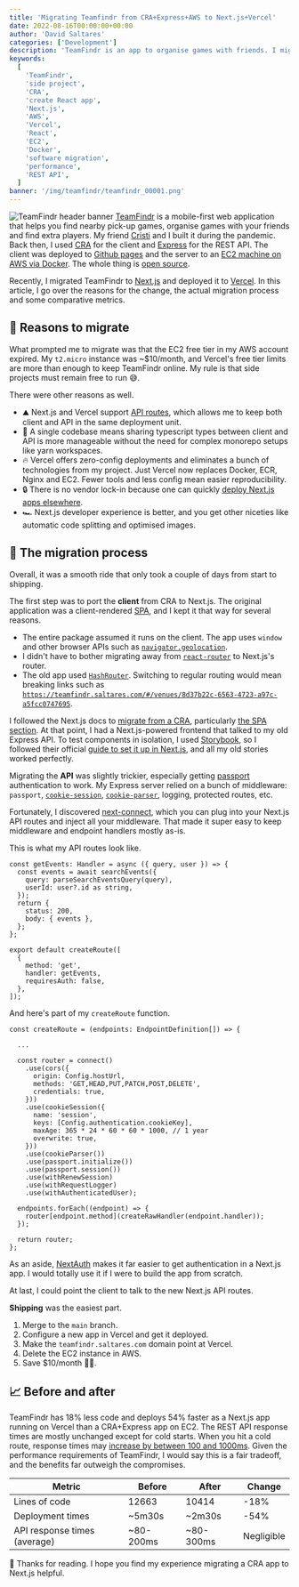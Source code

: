 ```yaml
---
title: 'Migrating Teamfindr from CRA+Express+AWS to Next.js+Vercel'
date: 2022-08-16T00:00:00+00:00
author: 'David Saltares'
categories: ['Development']
description: 'TeamFindr is an app to organise games with friends. I migrated it from a CRA to a Next.js app. In this post, I cover why, the process and some resulting metrics.'
keywords:
  [
    'TeamFindr',
    'side project',
    'CRA',
    'create React app',
    'Next.js',
    'AWS',
    'Vercel',
    'React',
    'EC2',
    'Docker',
    'software migration',
    'performance',
    'REST API',
  ]
banner: '/img/teamfindr/teamfindr_00001.png'
---
```


![TeamFindr header banner](/img/teamfindr/teamfindr_00001.png)
[TeamFindr](https://teamfindr.saltares.com/) is a mobile-first web application that helps you find nearby pick-up games, organise games with your friends and find extra players. My friend [Cristi](https://www.linkedin.com/in/cristian-iordan-26b1abb7/) and I built it during the pandemic. Back then, I used [CRA](https://create-react-app.dev/) for the client and [Express](https://expressjs.com/) for the REST API. The client was deployed to [Github pages](https://create-react-app.dev/docs/deployment/#github-pages) and the server to an [EC2 machine on AWS via Docker](https://github.com/dsaltares/teamfindr/blob/784c972d5e2bd1e7cd3d213c462d8a1cc0839485/.github/workflows/lint_test_and_deploy.yaml#L75-L108). The whole thing is [open source](https://github.com/dsaltares/teamfindr).

Recently, I migrated TeamFindr to [Next.js](https://nextjs.org/) and deployed it to [Vercel](https://vercel.com/). In this article, I go over the reasons for the change, the actual migration process and some comparative metrics.

## 🤔 Reasons to migrate

What prompted me to migrate was that the EC2 free tier in my AWS account expired. My `t2.micro` instance was ~$10/month, and Vercel's free tier limits are more than enough to keep TeamFindr online. My rule is that side projects must remain free to run 😅.

There were other reasons as well.

- ⛰️ Next.js and Vercel support [API routes](https://nextjs.org/docs/api-routes/introduction), which allows me to keep both client and API in the same deployment unit.
- 🎉 A single codebase means sharing typescript types between client and API is more manageable without the need for complex monorepo setups like yarn workspaces.
- 🔥 Vercel offers zero-config deployments and eliminates a bunch of technologies from my project. Just Vercel now replaces Docker, ECR, Nginx and EC2. Fewer tools and less config mean easier reproducibility.
- 🔒 There is no vendor lock-in because one can quickly [deploy Next.js apps elsewhere](https://blog.logrocket.com/deploying-nextjs-aws-serverless-next-js/#features).
- 🏎️ Next.js developer experience is better, and you get other niceties like automatic code splitting and optimised images.

## 🦜 The migration process

Overall, it was a smooth ride that only took a couple of days from start to shipping.

The first step was to port the **client** from CRA to Next.js. The original application was a client-rendered [SPA](https://developer.mozilla.org/en-US/docs/Glossary/SPA), and I kept it that way for several reasons.

- The entire package assumed it runs on the client. The app uses `window` and other browser APIs such as [`navigator.geolocation`](https://developer.mozilla.org/en-US/docs/Web/API/Geolocation_API).
- I didn't have to bother migrating away from [`react-router`](https://reactrouter.com/) to Next.js's router.
- The old app used [`HashRouter`](https://v5.reactrouter.com/web/api/HashRouter). Switching to regular routing would mean breaking links such as [`https://teamfindr.saltares.com/#/venues/8d37b22c-6563-4723-a97c-a5fcc0747695`](https://teamfindr.saltares.com/#/venues/8d37b22c-6563-4723-a97c-a5fcc0747695).

I followed the Next.js docs to [migrate from a CRA](https://nextjs.org/docs/migrating/from-create-react-app), particularly [the SPA section](https://nextjs.org/docs/migrating/from-create-react-app#single-page-app-spa). At that point, I had a Next.js-powered frontend that talked to my old Express API. To test components in isolation, I used [Storybook](https://storybook.js.org/), so I followed their official [guide to set it up in Next.js](https://storybook.js.org/blog/get-started-with-storybook-and-next-js/), and all my old stories worked perfectly.

Migrating the **API** was slightly trickier, especially getting [passport](https://www.passportjs.org/) authentication to work. My Express server relied on a bunch of middleware: `passport`, [`cookie-session`](https://www.npmjs.com/package/cookie-session), [`cookie-parser`](https://www.npmjs.com/package/cookie-parser), logging, protected routes, etc.

Fortunately, I discovered [next-connect](https://www.npmjs.com/package/next-connect), which you can plug into your Next.js API routes and inject all your middleware. That made it super easy to keep middleware and endpoint handlers mostly as-is.

This is what my API routes look like.

```tsx
const getEvents: Handler = async ({ query, user }) => {
  const events = await searchEvents({
    query: parseSearchEventsQuery(query),
    userId: user?.id as string,
  });
  return {
    status: 200,
    body: { events },
  };
};

export default createRoute([
  {
    method: 'get',
    handler: getEvents,
    requiresAuth: false,
  },
]);
```

And here's part of my `createRoute` function.

```tsx
const createRoute = (endpoints: EndpointDefinition[]) => {

  ...

  const router = connect()
    .use(cors({
      origin: Config.hostUrl,
      methods: 'GET,HEAD,PUT,PATCH,POST,DELETE',
      credentials: true,
    }))
    .use(cookieSession({
      name: 'session',
      keys: [Config.authentication.cookieKey],
      maxAge: 365 * 24 * 60 * 60 * 1000, // 1 year
      overwrite: true,
    }))
    .use(cookieParser())
    .use(passport.initialize())
    .use(passport.session())
    .use(withRenewSession)
    .use(withRequestLogger)
    .use(withAuthenticatedUser);

  endpoints.forEach((endpoint) => {
    router[endpoint.method](createRawHandler(endpoint.handler));
  });

  return router;
};
```

As an aside, [NextAuth](https://next-auth.js.org/) makes it far easier to get authentication in a Next.js app. I would totally use it if I were to build the app from scratch.

At last, I could point the client to talk to the new Next.js API routes.

**Shipping** was the easiest part.

1. Merge to the `main` branch.
2. Configure a new app in Vercel and get it deployed.
3. Make the `teamfindr.saltares.com` domain point at Vercel.
4. Delete the EC2 instance in AWS.
5. Save $10/month 🤑😅.

## 📈 Before and after

TeamFindr has 18% less code and deploys 54% faster as a Next.js app running on Vercel than a CRA+Express app on EC2. The REST API response times are mostly unchanged except for cold starts. When you hit a cold route, response times may [increase by between 100 and 1000ms](https://aws.amazon.com/blogs/compute/operating-lambda-performance-optimization-part-1/#:~:text=According%20to%20an%20analysis%20of,ms%20to%20over%201%20second.). Given the performance requirements of TeamFindr, I would say this is a fair tradeoff, and the benefits far outweigh the compromises.

| Metric                       | Before    | After     | Change     |
| ---------------------------- | --------- | --------- | ---------- |
| Lines of code                | 12663     | 10414     | -18%       |
| Deployment times             | ~5m30s    | ~2m30s    | -54%       |
| API response times (average) | ~80-200ms | ~80-300ms | Negligible |

🙌 Thanks for reading. I hope you find my experience migrating a CRA app to Next.js helpful.
